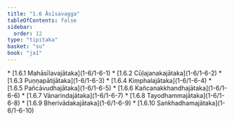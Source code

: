 ```yaml
---
title: "1.6 Āsīsavagga"
tableOfContents: false
sidebar:
  order: 12
type: "tipitaka"
basket: "su"
book: "ja1"
---
```



<DynamicBreadcrumb />



<TableOfContents book="ja1" section="1.6">
* [1.6.1 Mahāsīlavajātaka](1-6/1-6-1)
* [1.6.2 Cūḷajanakajātaka](1-6/1-6-2)
* [1.6.3 Puṇṇapātijātaka](1-6/1-6-3)
* [1.6.4 Kiṃphalajātaka](1-6/1-6-4)
* [1.6.5 Pañcāvudhajātaka](1-6/1-6-5)
* [1.6.6 Kañcanakkhandhajātaka](1-6/1-6-6)
* [1.6.7 Vānarindajātaka](1-6/1-6-7)
* [1.6.8 Tayodhammajātaka](1-6/1-6-8)
* [1.6.9 Bherivādakajātaka](1-6/1-6-9)
* [1.6.10 Saṅkhadhamajātaka](1-6/1-6-10)
</TableOfContents>